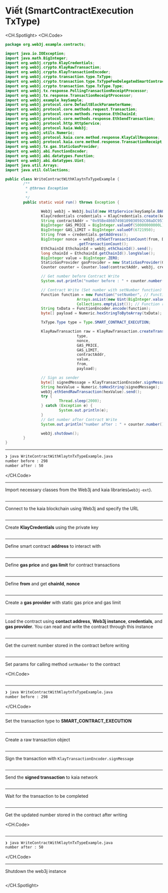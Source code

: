 # Viết (SmartContractExecution TxType)

<CH.Spotlight>
<CH.Code>

```java WriteContractWithKlaytnTxTypeExample.java
package org.web3j.example.contracts;

import java.io.IOException;
import java.math.BigInteger;
import org.web3j.crypto.KlayCredentials;
import org.web3j.crypto.KlayRawTransaction;
import org.web3j.crypto.KlayTransactionEncoder;
import org.web3j.crypto.transaction.type.TxType;
import org.web3j.crypto.transaction.type.TxTypeFeeDelegatedSmartContractExecution;
import org.web3j.crypto.transaction.type.TxType.Type;
import org.web3j.tx.response.PollingTransactionReceiptProcessor;
import org.web3j.tx.response.TransactionReceiptProcessor;
import org.web3j.example.keySample;
import org.web3j.protocol.core.DefaultBlockParameterName;
import org.web3j.protocol.core.methods.request.Transaction;
import org.web3j.protocol.core.methods.response.EthChainId;
import org.web3j.protocol.core.methods.response.EthSendTransaction;
import org.web3j.protocol.http.HttpService;
import org.web3j.protocol.kaia.Web3j;
import org.web3j.utils.Numeric;
import org.web3j.protocol.kaia.core.method.response.KlayCallResponse;
import org.web3j.protocol.kaia.core.method.response.TransactionReceipt;
import org.web3j.tx.gas.StaticGasProvider;
import org.web3j.abi.FunctionEncoder;
import org.web3j.abi.datatypes.Function;
import org.web3j.abi.datatypes.Uint;
import java.util.Arrays;
import java.util.Collections;

public class WriteContractWithKlaytnTxTypeExample {
        /**
         * @throws Exception
         *
         */
        public static void run() throws Exception {

                Web3j web3j = Web3j.build(new HttpService(keySample.BAOBAB_URL));
                KlayCredentials credentials = KlayCredentials.create(keySample.LEGACY_KEY_privkey);
                String contractAddr = "0x95Be48607498109030592C08aDC9577c7C2dD505";
                BigInteger GAS_PRICE = BigInteger.valueOf(50000000000L);
                BigInteger GAS_LIMIT = BigInteger.valueOf(6721950);
                String from = credentials.getAddress();
                BigInteger nonce = web3j.ethGetTransactionCount(from, DefaultBlockParameterName.LATEST).send()
                                .getTransactionCount();
                EthChainId EthchainId = web3j.ethChainId().send();
                long chainId = EthchainId.getChainId().longValue();
                BigInteger value = BigInteger.ZERO;
                StaticGasProvider gasProvider = new StaticGasProvider(GAS_PRICE, GAS_LIMIT);
                Counter counter = Counter.load(contractAddr, web3j, credentials.convertToCredentials(), gasProvider);

                // Get number before Contract Write
                System.out.println("number before : " + counter.number().send());

                // Contract Write (Set number with setNumber function)
                Function function = new Function("setNumber", // Function name
                                Arrays.asList(new Uint(BigInteger.valueOf(50))), // Function input parameters
                                Collections.emptyList()); // Function returned parameters
                String txData = FunctionEncoder.encode(function);
                byte[] payload = Numeric.hexStringToByteArray(txData);

                TxType.Type type = Type.SMART_CONTRACT_EXECUTION;

                KlayRawTransaction raw = KlayRawTransaction.createTransaction(
                                type,
                                nonce,
                                GAS_PRICE,
                                GAS_LIMIT,
                                contractAddr,
                                value,
                                from,
                                payload);

                // Sign as sender
                byte[] signedMessage = KlayTransactionEncoder.signMessage(raw, chainId, credentials);
                String hexValue = Numeric.toHexString(signedMessage);
                web3j.ethSendRawTransaction(hexValue).send();
                try {
                        Thread.sleep(2000);
                } catch (Exception e) {
                        System.out.println(e);
                }
                // Get number after Contract Write
                System.out.println("number after : " + counter.number().send());

                web3j.shutdown();
        }
}

```

---

```zsh output
❯ java WriteContractWithKlaytnTxTypeExample.java
number before : 298
number after : 50
```

</CH.Code>

---

Import necessary classes from the Web3j and kaia libraries(`web3j-ext`).

```java WriteContractWithKlaytnTxTypeExample.java focus=1:28

```

---

Connect to the kaia blockchain using Web3j and specify the URL

```java WriteContractWithKlaytnTxTypeExample.java focus=37

```

---

Create **KlayCredentials** using the private key

```java WriteContractWithKlaytnTxTypeExample.java focus=38

```

---

Define smart contract **address** to interact with

```java WriteContractWithKlaytnTxTypeExample.java focus=39

```

---

Define **gas price** and **gas limit** for contract transactions

```java WriteContractWithKlaytnTxTypeExample.java focus=40:41

```

---

Define **from** and get **chainId**, **nonce**

```java WriteContractWithKlaytnTxTypeExample.java focus=42:46

```

---

Create a **gas provider** with static gas price and gas limit

```java WriteContractWithKlaytnTxTypeExample.java focus=48

```

---

Load the contract using **contact address**, **Web3j instance**, **credentials**, and **gas provider**. You can read and write the contract through this instance

```java WriteContractWithKlaytnTxTypeExample.java focus=43

```

---

Get the current number stored in the contract before writing

```java WriteContractWithKlaytnTxTypeExample.java focus=51:52

```

---

Set params for calling method `setNumber` to the contract

<CH.Code>
```java WriteContractWithKlaytnTxTypeExample.java focus=54:59

````


---

```zsh output
❯ java WriteContractWithKlaytnTxTypeExample.java
number before : 298
````

</CH.Code>

---

Set the transaction type to **SMART_CONTRACT_EXECUTION**

```java WriteContractWithKlaytnTxTypeExample.java focus=61

```

---

Create a raw transaction object

```java WriteContractWithKlaytnTxTypeExample.java focus=63:71

```

---

Sign the transaction with `KlayTransactionEncoder.signMessage`

```java WriteContractWithKlaytnTxTypeExample.java focus=73:74

```

---

Send the **signed transaction** to kaia network

```java WriteContractWithKlaytnTxTypeExample.java focus=75:76

```

---

Wait for the transaction to be completed

```java WriteContractWithKlaytnTxTypeExample.java focus=77:81

```

---

Get the updated number stored in the contract after writing

<CH.Code>
```java WriteContractWithKlaytnTxTypeExample.java focus=82:83

````


---

```zsh output
❯ java WriteContractWithKlaytnTxTypeExample.java
number after : 50
````

</CH.Code>

---

Shutdown the web3j instance

```java WriteContractWithKlaytnTxTypeExample.java focus=85

```

</CH.Spotlight>
